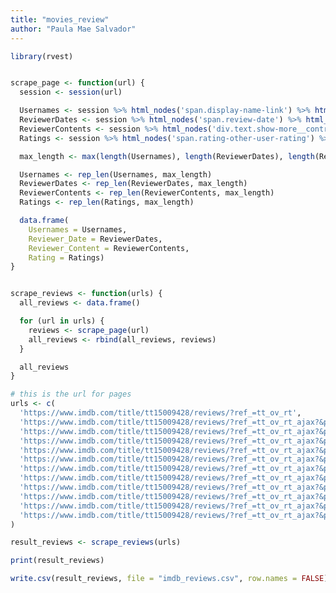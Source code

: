 ```yaml
---
title: "movies_review"
author: "Paula Mae Salvador"
---
```


```r
library(rvest)


scrape_page <- function(url) {
  session <- session(url)

  Usernames <- session %>% html_nodes('span.display-name-link') %>% html_text()
  ReviewerDates <- session %>% html_nodes('span.review-date') %>% html_text()
  ReviewerContents <- session %>% html_nodes('div.text.show-more__control') %>% html_text()
  Ratings <- session %>% html_nodes('span.rating-other-user-rating') %>% html_text()

  max_length <- max(length(Usernames), length(ReviewerDates), length(ReviewerContents), length(Ratings))

  Usernames <- rep_len(Usernames, max_length)
  ReviewerDates <- rep_len(ReviewerDates, max_length)
  ReviewerContents <- rep_len(ReviewerContents, max_length)
  Ratings <- rep_len(Ratings, max_length)

  data.frame(
    Usernames = Usernames,
    Reviewer_Date = ReviewerDates,
    Reviewer_Content = ReviewerContents,
    Rating = Ratings)
}


scrape_reviews <- function(urls) {
  all_reviews <- data.frame()

  for (url in urls) {
    reviews <- scrape_page(url)
    all_reviews <- rbind(all_reviews, reviews)
  }

  all_reviews
}

# this is the url for pages
urls <- c(
  'https://www.imdb.com/title/tt15009428/reviews/?ref_=tt_ov_rt',
  'https://www.imdb.com/title/tt15009428/reviews/?ref_=tt_ov_rt_ajax?&paginationKey=g4w6ddbmqyzdo6ic4oxwjnrtqprm2cj334ptb6xeadd74w35pjt6ubc6pe3fvmzdb4d5yitxog6cpty22ex4i4jl3nks6',
  'https://www.imdb.com/title/tt15009428/reviews/?ref_=tt_ov_rt_ajax?&paginationKey=g4w6ddbmqyzdo6ic4oxwjnzsr7s4sary3qnd36hpapdp4tttfjrkic22oi2f7mryocj3d4ekjilyaeamq3cblvxqj3ha',
  'https://www.imdb.com/title/tt15009428/reviews/?ref_=tt_ov_rt_ajax?&paginationKey=g4w6ddbmqyzdo6ic4oxwjnbxqptmsbbz2mkd56xpb7cpywt5pjt6ubc6pe4f3pzkb4d3jplaom7jqpnwjtiqjsjj42tyu',
  'https://www.imdb.com/title/tt15009428/reviews/?ref_=tt_ov_rt_ajax?&paginationKey=g4w6ddbmqyzdo6ic4oxwjnbqqlu4oab53qkdz6pjapdpewt5pjt6ubc5oazfzpzjb4dsqmexksk64bvghmfpja2tcj3py',
  'https://www.imdb.com/title/tt15009428/reviews/?ref_=tt_ov_rt_ajax?&paginationKey=g4w6ddbmqyzdo6ic4oxwjnjwr3tmmar32ipdr7hiahe72v35pjt6ubc5oa4v7pzmb4d6uedga5ldljcdok2ztddhm6vm4',
  'https://www.imdb.com/title/tt15009428/reviews/?ref_=tt_ov_rt_ajax?&paginationKey=g4w6ddbmqyzdo6ic4oxwjnjqr7umubzy3umtz7pfb3dpqv3hoq366sssoyyvznrddz4k5h3zjbmcrndrkfclibb4psryvya',
  'https://www.imdb.com/title/tt15009428/reviews/?ref_=tt_ov_rt_ajax?&paginationKey=g4w6ddbmqyzdo6ic4oxwjmrzrds4sbrz3ikdr7xja7bp6u3eoq366sssoyyv7mrldb4k4dnevhk7yzufffopq67elbzneki',
  'https://www.imdb.com/title/tt15009428/reviews/?ref_=tt_ov_rt_ajax?&paginationKey=g4w6ddbmqyzdo6ic4oxwjmrurhtm2art3ypt77xeb3epyul5pjt6ubc5oazftmzdb4d4jnfn7oogasetvr5bfmuh2hiqw',
  'https://www.imdb.com/title/tt15009428/reviews/?ref_=tt_ov_rt_ajax?&paginationKey=g4w6ddbmqyzdo6ic4oxwjmrtrxqmobzz34kdb7xlaxc7yu35pjt6ubc5oa3fxnrdb4d2lvhmjczehvv3qbgqufmw4fjec',
  'https://www.imdb.com/title/tt15009428/reviews/?ref_=tt_ov_rt_ajax?&paginationKey=g4w6ddbmqyzdo6ic4oxwjmzyqltmqaj43imdx4hjadap4ul5pjt6ubc5oezf5mrib4d3gl753rrydghjcynydfuxjh6li',
  'https://www.imdb.com/title/tt15009428/reviews/?ref_=tt_ov_rt_ajax?&paginationKey=g4w6ddbmqyzdo6ic4oxwjmzwrdrmmazz34kd54pob7bpwvtgoq366sssoyyvznrncv4k5wmfjiaz2mpoaqnjbp4l6opfrvy'
)

result_reviews <- scrape_reviews(urls)

print(result_reviews)

write.csv(result_reviews, file = "imdb_reviews.csv", row.names = FALSE)
```
